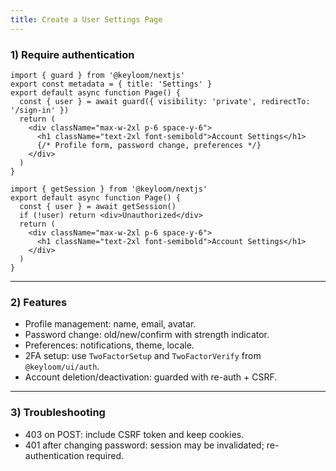 ```yaml
---
title: Create a User Settings Page
---
```





<Steps>

### 1) Require authentication

<Tabs>
<Tab value="app-router" title="App Router">

```tsx
import { guard } from '@keyloom/nextjs'
export const metadata = { title: 'Settings' }
export default async function Page() {
  const { user } = await guard({ visibility: 'private', redirectTo: '/sign-in' })
  return (
    <div className="max-w-2xl p-6 space-y-6">
      <h1 className="text-2xl font-semibold">Account Settings</h1>
      {/* Profile form, password change, preferences */}
    </div>
  )
}
```

</Tab>
<Tab value="pages-router" title="Pages Router">

```tsx
import { getSession } from '@keyloom/nextjs'
export default async function Page() {
  const { user } = await getSession()
  if (!user) return <div>Unauthorized</div>
  return (
    <div className="max-w-2xl p-6 space-y-6">
      <h1 className="text-2xl font-semibold">Account Settings</h1>
    </div>
  )
}
```

</Tab>
</Tabs>

---

### 2) Features

- Profile management: name, email, avatar.
- Password change: old/new/confirm with strength indicator.
- Preferences: notifications, theme, locale.
- 2FA setup: use `TwoFactorSetup` and `TwoFactorVerify` from `@keyloom/ui/auth`.
- Account deletion/deactivation: guarded with re-auth + CSRF.

---

### 3) Troubleshooting

- 403 on POST: include CSRF token and keep cookies.
- 401 after changing password: session may be invalidated; re-authentication required.

</Steps>

